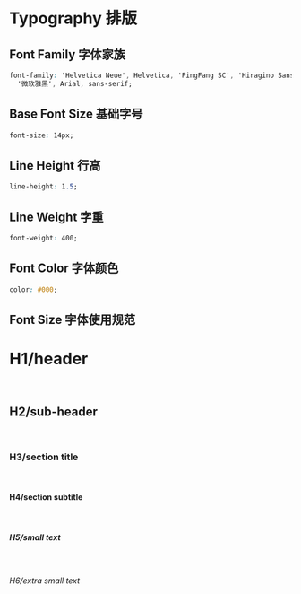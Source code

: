
<Meta title="03 - Typography 排版" />

# Typography 排版

## Font Family 字体家族

```css
font-family: 'Helvetica Neue', Helvetica, 'PingFang SC', 'Hiragino Sans GB', 'Microsoft YaHei',
  '微软雅黑', Arial, sans-serif;
```

## Base Font Size 基础字号

```css
font-size: 14px;
```

## Line Height 行高

```css
line-height: 1.5;
```

## Line Weight 字重

```css
font-weight: 400;
```

## Font Color 字体颜色

```css
color: #000;
```

## Font Size 字体使用规范

<div>
  <h1>H1/header</h1>
  <br />
  <h2>H2/sub-header</h2>
  <br />
  <h3>H3/section title</h3>
  <br />
  <h4>H4/section subtitle</h4>
  <br />
  <h5>H5/small text</h5>
  <br />
  <h6>H6/extra small text</h6>
  <br />
</div>
